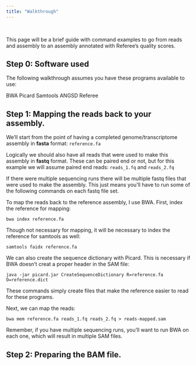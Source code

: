 ```yaml
---
title: "Walkthrough"
---
```

</br>

This page will be a brief guide with command examples to go from reads and assembly to an assembly annotated with Referee's quality scores.

## Step 0: Software used

The following walkthrough assumes you have these programs available to use:

BWA
Picard
Samtools
ANGSD
Referee

## Step 1: Mapping the reads back to your assembly.

We'll start from the point of having a completed genome/transcriptome assembly in **fasta** format: `reference.fa`

Logically we should also have all reads that were used to make this assembly in **fastq** format. These can be paired end or not, but for this example we will assume paired end reads: `reads_1.fq` and `reads_2.fq`

If there were multiple sequencing runs there will be multiple fastq files that were used to make the assembly. This just means you'll have to run some of the following commands on each fastq file set.

To map the reads back to the reference assembly, I use BWA. First, index the reference for mapping:

```
bwa index reference.fa
```

Though not necessary for mapping, it will be necessary to index the reference for samtools as well:

```
samtools faidx reference.fa
```

We can also create the sequence dictionary with Picard. This is necessary if BWA doesn't creat a proper header in the SAM file:

```
java -jar picard.jar CreateSequenceDictionary R=reference.fa O=reference.dict
```


These commands simply create files that make the reference easier to read for these programs.

Next, we can map the reads:

```
bwa mem reference.fa reads_1.fq reads_2.fq > reads-mapped.sam
```

Remember, if you have multiple sequencing runs, you'll want to run BWA on each one, which will result in multiple SAM files.

## Step 2: Preparing the BAM file.


